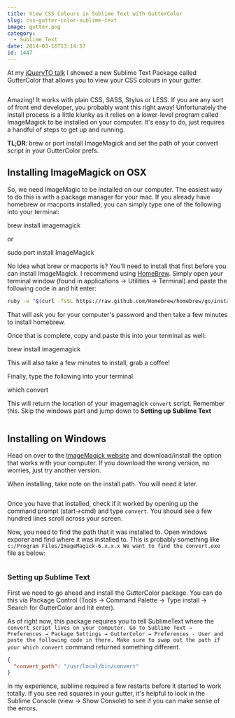 ```yaml
---
title: View CSS Colours in Sublime Text with GutterColor
slug: css-gutter-color-sublime-text
image: gutter.png
category:
  - Sublime Text
date: 2014-03-16T13:14:57
id: 1447
---
```


At my <a href="https://wesbos.github.io/Sublime-Text-Power-User-Talk">jQueryTO talk</a> I showed a new Sublime Text Package called GutterColor that allows you to view your CSS colours in your gutter.

<img src="gutter-colour.gif" alt="" />

Amazing! It works with plain CSS, SASS, Stylus or LESS. If you are any sort of front end developer, you probably want this right away! Unfortunately the install process is a little klunky as it relies on a lower-level program called ImageMagick to be installed on your computer. It's easy to do, just requires a handful of steps to get up and running.

**TL;DR**: brew or port install ImageMagick and set the path of your convert script in your GutterColor prefs.

<h2>Installing ImageMagick on OSX</h2>

So, we need ImageMagic to be installed on our computer. The easiest way to do this is with a package manager for your mac. If you already have homebrew or macports installed, you can simply type one of the following into your terminal:

brew install imagemagick

or

sudo port install ImageMagick

No idea what brew or macports is? You'll need to install that first before you can install ImageMagick. I recommend using <a href="http://brew.sh/">HomeBrew</a>. Simply open your terminal window (found in applications → Utilities → Terminal) and paste the following code in and hit enter:

```zsh
ruby -e "$(curl -fsSL https://raw.github.com/Homebrew/homebrew/go/install)"
```

That will ask you for your computer's password and then take a few minutes to install homebrew.

Once that is complete, copy and paste this into your terminal as well:

brew install imagemagick

This will also take a few minutes to install, grab a coffee!

Finally, type the following into your terminal

which convert

This will return the location of your imagemagick `convert` script. Remember this. Skip the windows part and jump down to **Setting up Sublime Text**

<img src="content" alt="" />

<h2>Installing on Windows</h2>

Head on over to the <a href="http://www.imagemagick.org/script/binary-releases.php#windows">ImageMagick website</a> and download/install the option that works with your computer. If you download the wrong version, no worries, just try another version.

When installing, take note on the install path. You will need it later.

<img src="content" alt="" />

Once you have that installed, check if it worked by opening up the command prompt (start->cmd) and type `convert`. You should see a few hundred lines scroll across your screen.

Now, you need to find the path that it was installed to. Open windows exporer and find where it was installed to. This is probably something like `c:/Program Files/ImageMagick-6.x.x.x We want to find the convert.exe` file as below:

<img src="convert" alt="" />

<h3>Setting up Sublime Text</h3>

First we need to go ahead and install the GutterColor package. You can do this via Package Control (Tools → Command Palette → Type install → Search for GutterColor and hit enter).

As of right now, this package requires you to tell SublimeText where the `convert script lives on your computer. Go to Sublime Text → Preferences → Package Settings → GutterColor → Preferences - User and paste the following code in there. Make sure to swap out the path if your which convert` command returned something different.

```json
{
  "convert_path": "/usr/local/bin/convert"
}
```

In my experience, sublime required a few restarts before it started to work totally. If you see red squares in your gutter, it's helpful to look in the Sublime Console (view → Show Console) to see if you can make sense of the errors.
